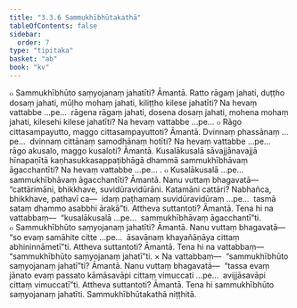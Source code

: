 ```yaml
---
title: "3.3.6 Sammukhībhūtakathā"
tableOfContents: false
sidebar:
  order: 7
type: "tipitaka"
basket: "ab"
book: "kv"
---
```



<DynamicBreadcrumb />

<Division number="668" book="kv" bookNo="32" page="350">

<Paragraph number="2168" book="kv">
๐ Sammukhībhūto saṃyojanaṃ jahatīti? Āmantā. Ratto rāgaṃ jahati, duṭṭho dosaṃ jahati, mūḷho mohaṃ jahati, kiliṭṭho kilese jahatīti? Na hevaṃ vattabbe …pe…  rāgena rāgaṃ jahati, dosena dosaṃ jahati, mohena mohaṃ jahati, kilesehi kilese jahatīti? Na hevaṃ vattabbe …pe…
</Paragraph>

<Paragraph number="2169" book="kv">
๐ Rāgo cittasampayutto, maggo cittasampayuttoti? Āmantā. Dvinnaṃ phassānaṃ …pe…  dvinnaṃ cittānaṃ samodhānaṃ hotīti? Na hevaṃ vattabbe …pe…  rāgo akusalo, maggo kusaloti? Āmantā. Kusalākusalā sāvajjānavajjā hīnapaṇītā kaṇhasukkasappaṭibhāgā dhammā sammukhībhāvaṃ āgacchantīti? Na hevaṃ vattabbe …pe… .
</Paragraph>

</Division>
<Division number="669" book="kv" bookNo="32" page="350">

<Paragraph number="2170" book="kv">
๐ Kusalākusalā …pe…  sammukhībhāvaṃ āgacchantīti? Āmantā. Nanu vuttaṃ bhagavatā—  “cattārimāni, bhikkhave, suvidūravidūrāni. Katamāni cattāri? Nabhañca, bhikkhave, pathavī ca—  idaṃ paṭhamaṃ suvidūravidūraṃ …pe…  tasmā sataṃ dhammo asabbhi ārakā”ti. Attheva suttantoti? Āmantā. Tena hi na vattabbaṃ—  “kusalākusalā …pe…  sammukhībhāvaṃ āgacchantī”ti.
</Paragraph>

<Paragraph number="2171" book="kv">
๐ Sammukhībhūto saṃyojanaṃ jahatīti? Āmantā. Nanu vuttaṃ bhagavatā—  “so evaṃ samāhite citte …pe…  āsavānaṃ khayañāṇāya cittaṃ abhininnāmetī”ti. Attheva suttantoti? Āmantā. Tena hi na vattabbaṃ—  “sammukhībhūto saṃyojanaṃ jahatī”ti.
</Paragraph>

</Division>
<Division number="670" book="kv" bookNo="32" page="350">

<Paragraph number="2172" book="kv">
× Na vattabbaṃ—  “sammukhībhūto saṃyojanaṃ jahatī”ti? Āmantā. Nanu vuttaṃ bhagavatā—  “tassa evaṃ jānato evaṃ passato kāmāsavāpi cittaṃ vimuccati …pe…  avijjāsavāpi cittaṃ vimuccatī”ti. Attheva suttantoti? Āmantā. Tena hi sammukhībhūto saṃyojanaṃ jahatīti.

</Paragraph>
</Division>

<Paragraph number="2173" type="center" book="kv">
Sammukhībhūtakathā niṭṭhitā.
</Paragraph>
